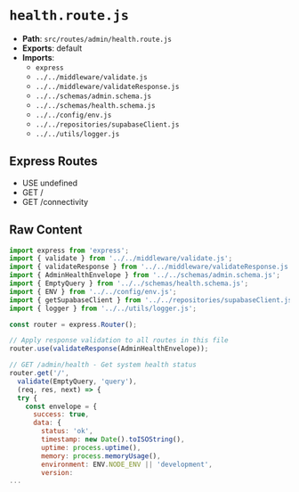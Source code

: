 # `health.route.js`

- **Path**: `src/routes/admin/health.route.js`
- **Exports**: default
- **Imports**:
  - `express`
  - `../../middleware/validate.js`
  - `../../middleware/validateResponse.js`
  - `../../schemas/admin.schema.js`
  - `../../schemas/health.schema.js`
  - `../../config/env.js`
  - `../../repositories/supabaseClient.js`
  - `../../utils/logger.js`

## Express Routes
- USE undefined
- GET /
- GET /connectivity

## Raw Content

```js
import express from 'express';
import { validate } from '../../middleware/validate.js';
import { validateResponse } from '../../middleware/validateResponse.js';
import { AdminHealthEnvelope } from '../../schemas/admin.schema.js';
import { EmptyQuery } from '../../schemas/health.schema.js';
import { ENV } from '../../config/env.js';
import { getSupabaseClient } from '../../repositories/supabaseClient.js';
import { logger } from '../../utils/logger.js';

const router = express.Router();

// Apply response validation to all routes in this file
router.use(validateResponse(AdminHealthEnvelope));

// GET /admin/health - Get system health status
router.get('/', 
  validate(EmptyQuery, 'query'),
  (req, res, next) => {
  try {
    const envelope = { 
      success: true, 
      data: { 
        status: 'ok', 
        timestamp: new Date().toISOString(),
        uptime: process.uptime(),
        memory: process.memoryUsage(),
        environment: ENV.NODE_ENV || 'development',
        version: 
...
```
